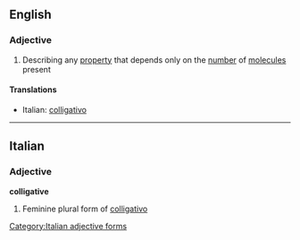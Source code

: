 ==English==

===Adjective===
{{en-adj}}

# {{chemistry|physics}} Describing any [[property]] that depends only on the [[number]] of [[molecule]]s present

====Translations====
{{top}}
* Italian: [[colligativo]]
{{mid}}

{{bottom}}

----

==Italian==

===Adjective===
'''colligative''' {{f}}

# Feminine plural form of [[colligativo]]

[[Category:Italian adjective forms]]